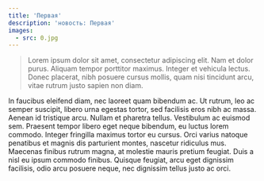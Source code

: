 ```yaml
---
title: 'Первая'
description: 'новость: Первая'
images:
  - src: 0.jpg
---
```


> Lorem ipsum dolor sit amet, consectetur adipiscing elit. Nam et dolor purus. Aliquam tempor porttitor maximus. Integer et vehicula lectus. Donec placerat, nibh posuere cursus mollis, quam nisi tincidunt arcu, vitae rutrum justo sapien non diam.

In faucibus eleifend diam, nec laoreet quam bibendum ac. Ut rutrum, leo ac semper suscipit, libero urna egestas tortor, sed facilisis eros nibh ac massa. Aenean id tristique arcu. Nullam et pharetra tellus. Vestibulum ac euismod sem. Praesent tempor libero eget neque bibendum, eu luctus lorem commodo. Integer fringilla maximus tortor eu cursus. Orci varius natoque penatibus et magnis dis parturient montes, nascetur ridiculus mus. Maecenas finibus rutrum magna, at molestie mauris pretium feugiat. Duis a nisl eu ipsum commodo finibus. Quisque feugiat, arcu eget dignissim facilisis, odio arcu posuere neque, nec dignissim tellus justo ac orci.
